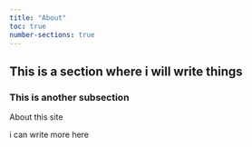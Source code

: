 ```yaml
---
title: "About"
toc: true
number-sections: true
---
```


## This is a section where i will write things

### This is another subsection

About this site

i can write more here


